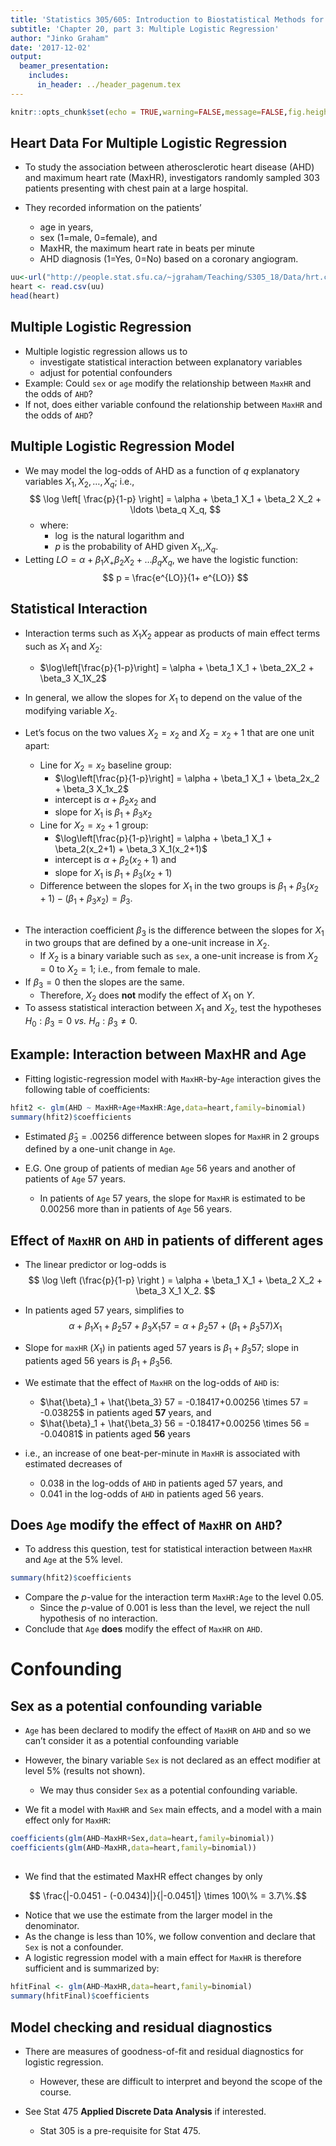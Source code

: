 ```yaml
---
title: 'Statistics 305/605: Introduction to Biostatistical Methods for Health Sciences'
subtitle: 'Chapter 20, part 3: Multiple Logistic Regression'
author: "Jinko Graham"
date: '2017-12-02'
output: 
  beamer_presentation:
    includes:
      in_header: ../header_pagenum.tex
---
```


```r
knitr::opts_chunk$set(echo = TRUE,warning=FALSE,message=FALSE,fig.height=3,fig.width=5)
```

## Heart Data For Multiple Logistic Regression

* To study the association between
atherosclerotic heart
disease (AHD) and maximum heart rate (MaxHR),
investigators randomly
sampled 303 patients presenting with chest pain
at a large hospital.

* They recorded information on the patients'
    + age in years, 
    + sex (1=male, 0=female), and 
    + MaxHR, the maximum heart rate in beats per minute
    + AHD diagnosis (1=Yes, 0=No) based on a coronary angiogram. 

\scriptsize

```r
uu<-url("http://people.stat.sfu.ca/~jgraham/Teaching/S305_18/Data/hrt.csv")
heart <- read.csv(uu)
head(heart)
```

\normalsize



## Multiple Logistic Regression

* Multiple logistic regression allows us to
    + investigate statistical interaction between explanatory variables
    + adjust for potential confounders
* Example: Could `sex` or `age` modify the relationship between
`MaxHR` and the odds of `AHD`?
* If not, does either variable confound the relationship between 
`MaxHR` and the odds of `AHD`?

## Multiple Logistic Regression Model

* We may model the log-odds of AHD as a function of 
$q$ explanatory variables $X_1, X_2, \ldots, X_q$; i.e.,
$$
\log \left[ \frac{p}{1-p} \right] = \alpha + \beta_1 X_1 + \beta_2 X_2 + \ldots \beta_q X_q,
$$
    + where:
        + $\log$ is the natural logarithm and 
        + $p$ is the probability of AHD given $X_1$,\ldots,$X_q$.
* Letting $LO =\alpha + \beta_1 X_ + \beta_2 X_2+ \ldots \beta_q X_q$, 
we have the logistic function:
$$
p = \frac{e^{LO}}{1+ e^{LO}}
$$


    

    

## Statistical Interaction 

- Interaction terms such as $X_1X_2$ appear as products of main effect terms such as $X_1$ and $X_2$:
    - $\log\left[\frac{p}{1-p}\right] = \alpha + \beta_1 X_1 + \beta_2X_2 + \beta_3 X_1X_2$
    
- In general, we allow the slopes for $X_1$ to depend
on the value of the modifying variable $X_2$.

- Let's focus on the two values $X_2=x_2$ and $X_2=x_2+1$ that are one unit apart:
    - Line for $X_2 = x_2$ baseline group:
        - $\log\left[\frac{p}{1-p}\right] = \alpha + \beta_1 X_1 + \beta_2x_2 + \beta_3 X_1x_2$
        - intercept is $\alpha + \beta_2 x_2$ and 
        - slope for $X_1$ is $\beta_1 + \beta_3 x_2$
    - Line for $X_2 = x_2+1$ group:  
        - $\log\left[\frac{p}{1-p}\right] = \alpha + \beta_1 X_1 + \beta_2(x_2+1) + \beta_3 X_1(x_2+1)$
        - intercept is $\alpha+\beta_2 (x_2+1)$ and 
        - slope for $X_1$ is $\beta_1+\beta_3(x_2+1)$
    - Difference between the slopes for $X_1$ in the two groups is 
   $\beta_1+\beta_3(x_2+1)  - (\beta_1+\beta_3x_2) = \beta_3$.
        
##

- The interaction coefficient $\beta_3$ is the difference between 
the slopes for $X_1$ in two
    groups that are defined by a one-unit increase in $X_2$.
    - If $X_2$ is a binary variable such as `sex`, a one-unit
    increase is from $X_2=0$ to $X_2=1$; i.e., from female to male.
- If $\beta_3=0$ then the slopes are the same.
    - Therefore, $X_2$ does **not** modify the effect of $X_1$ on $Y$.
- To assess statistical interaction between $X_1$ and $X_2$, test the hypotheses $H_0:\beta_3=0$ _vs._ $H_a:\beta_3 \not= 0$.

## Example: Interaction between MaxHR and Age

* Fitting logistic-regression model with `MaxHR`-by-`Age` interaction
gives the following table of coefficients:

\scriptsize

```r
hfit2 <- glm(AHD ~ MaxHR+Age+MaxHR:Age,data=heart,family=binomial)
summary(hfit2)$coefficients
```
\normalsize

\vspace*{-.12in}

* Estimated $\hat \beta_3=.00256$ difference between slopes for `MaxHR` in 2 groups defined by a one-unit change in `Age`.

* E.G. One group of patients of median `Age`  56 years
and another of patients of `Age` 57 years.

    + In patients of `Age` 57 years, the slope for `MaxHR` 
    is estimated to be 0.00256 more than in patients of `Age` 56 years.

## Effect of `MaxHR` on `AHD` in patients of different ages

\small

- The linear predictor or log-odds is 
$$ \log \left (\frac{p}{1-p} \right )
= \alpha + \beta_1 X_1 + \beta_2 X_2 + \beta_3 X_1 X_2. $$

- In patients aged 57 years, simplifies to
$$\alpha + \beta_1 X_1 + \beta_2 57 + \beta_3 X_1 57
 =  \alpha + \beta_2 57 + (\beta_1 + \beta_3 57) X_1$$ 
<!--
\begin{eqnarray*} 
\log \left (\frac{p}{1-p} \right )
& = & \alpha + \beta_1 X_1 + \beta_2 57 + \beta_3 X_1 57. \\
& = & \alpha + \beta_2 57 + (\beta_1 + \beta_3 57) X_1 
\end{eqnarray*}
-->

- Slope for `maxHR` ($X_1$) in patients aged 57 years is 
$\beta_1 + \beta_3 57$; slope in patients aged 56 years
is $\beta_1 + \beta_3 56$.

- We estimate that the effect of `MaxHR` on the log-odds of `AHD` is:
    - $\hat{\beta}_1 + \hat{\beta_3} 57 = -0.18417+0.00256 \times 57 = -0.03825$ in patients aged **57** years, and
    - $\hat{\beta}_1 + \hat{\beta_3} 56 = -0.18417+0.00256 \times 56 = -0.04081$ in patients aged **56** years

- i.e., an increase of one beat-per-minute in `MaxHR` is associated with estimated decreases of 
    - $0.038$ in the log-odds of `AHD` in patients aged 57 years, and
    - $0.041$ in the log-odds of `AHD` in patients aged 56 years.

<!-- Heads up: by age 72 the estimated MaxHR slope is positive. This is not very obvious from the results, so hopefully no one will notice -->

## Does `Age` modify the effect of `MaxHR` on `AHD`?

* To address this question, test for statistical interaction
between `MaxHR` and `Age` at the 5\% level.

\scriptsize

```r
summary(hfit2)$coefficients
```

\normalsize 

* Compare the $p$-value for the interaction term 
`MaxHR:Age` to the level 0.05.
    - Since the $p$-value of 0.001 is less than the level, we reject the null hypothesis
    of no interaction.

* Conclude that `Age` **does** modify the effect of 
`MaxHR` on `AHD`.

# Confounding 

## Sex as a potential confounding variable

* `Age` has been declared to modify
the effect of `MaxHR` on `AHD` and so we can't
consider it as a potential confounding variable

* However, the binary variable `Sex` is not 
declared as an effect modifier at level 5\% (results not shown).
    + We may thus consider `Sex` as a potential confounding variable.

* We fit a model with `MaxHR` and `Sex` main effects,
and a model with a main effect only for `MaxHR`:

\scriptsize

```r
coefficients(glm(AHD~MaxHR+Sex,data=heart,family=binomial))
coefficients(glm(AHD~MaxHR,data=heart,family=binomial))
```

##

* We find that the estimated MaxHR effect changes by only

$$ \frac{|-0.0451 - (-0.0434)|}{|-0.0451|} \times 100\% = 3.7\%.$$ 
    
+ Notice that we use the estimate from the larger model in 
    the denominator.
* As the change is less than 10\%, we follow
convention and declare that `Sex` is not a confounder.
* A logistic regression model with a
main effect for `MaxHR` is therefore sufficient
and is summarized by:


\scriptsize

```r
hfitFinal <- glm(AHD~MaxHR,data=heart,family=binomial)
summary(hfitFinal)$coefficients
```

<!---
## 95\% CI for OR

\scriptsize

```r
hfitFinal <- glm(AHD~MaxHR,data=heart,family=binomial)
summary(hfitFinal)$coefficients
```

\normalsize

* A 95% CI for the OR parameter is as follows.

\scriptsize

```r
exp(confint(hfitFinal)["MaxHR",])
```

\normalsize

* We estimate with 95% confidence that an increase in 
MaxHR of 1 beat per minute is associated with 
a decrease in the odds of AHD by a factor of between
a 0.945 and 0.969.


## Test for an Effect of Sex on AHD

* To get more practice interpreting models with 
a binary exposure, we suppose 
our interest is in the effect of sex on 
the odds of AHD.
* An investigation of possible variables that could modify or confound
the relationship between sex and AHD 
turns up none (results not shown).
* A summary of the model for the odds of AHD as a function 
of sex is as follow.

\scriptsize

```r
sfit <- glm(AHD~Sex,data=heart,family=binomial)
summary(sfit)$coefficients
```

\normalsize

* A test of the sex effect is significant at the 5% level.
    + There is strong statistical evidence that the odds
    of AHD varies by sex.

## Point and Interval Estimates of the Sex Effect

* From the model summary on the previous slide,
the OR estimate for the odds of AHD in males _versus_ females
is $e^{1.27}= 3.56$.
    + We estimate that males have about a 3.56-times higher odds
    of AHD than females.
* A 95% confidence interval for the odds ratio of AHD in 
males _versus_ females is about (2.12,6.16)  (see R code below). 
    + With 95% confidence we estimate that males have 
    a 2.12 to 6.16 times higher odds of AHD than females.

\scriptsize

```r
confint(sfit)["Sex",] # CI for log-odds ratio
exp(confint(sfit)["Sex",]) # CI for odds ratio
```
-->

## Model checking and residual diagnostics

* There are measures of goodness-of-fit and residual diagnostics
for logistic regression.

    + However, these are difficult to interpret and beyond the scope of the course.

* See Stat 475 **Applied Discrete Data Analysis** if interested.

    + Stat 305 is a pre-requisite for Stat 475.